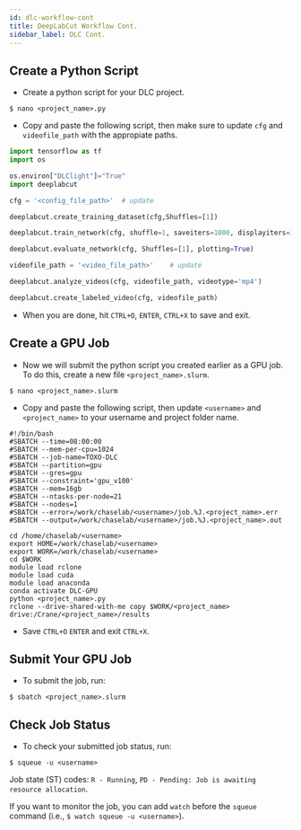 ```yaml
---
id: dlc-workflow-cont
title: DeepLabCut Workflow Cont.
sidebar_label: DLC Cont.
---
```



## Create a Python Script

- Create a python script for your DLC project.

```shell
$ nano <project_name>.py
```

- Copy and paste the following script, then make sure to update `cfg` and `videofile_path` with the appropiate paths.

```python
import tensorflow as tf
import os

os.environ["DLClight"]="True"
import deeplabcut

cfg = '<config_file_path>'	# update

deeplabcut.create_training_dataset(cfg,Shuffles=[1])

deeplabcut.train_network(cfg, shuffle=1, saveiters=1000, displayiters=10, maxiters=200000)

deeplabcut.evaluate_network(cfg, Shuffles=[1], plotting=True)

videofile_path = '<video_file_path>'	# update

deeplabcut.analyze_videos(cfg, videofile_path, videotype='mp4')

deeplabcut.create_labeled_video(cfg, videofile_path)
```

- When you are done, hit `CTRL+O`, `ENTER`, `CTRL+X` to save and exit.

## Create a GPU Job

- Now we will submit the python script you created earlier as a GPU job.  To do this, create a new file `<project_name>.slurm`.

```shell
$ nano <project_name>.slurm
```

- Copy and paste the following script, then update `<username>` and `<project_name>` to your username and project folder name.

```shell
#!/bin/bash
#SBATCH --time=08:00:00
#SBATCH --mem-per-cpu=1024
#SBATCH --job-name=TOXO-DLC
#SBATCH --partition=gpu
#SBATCH --gres=gpu
#SBATCH --constraint='gpu_v100'
#SBATCH --mem=16gb
#SBATCH --ntasks-per-node=21
#SBATCH --nodes=1
#SBATCH --error=/work/chaselab/<username>/job.%J.<project_name>.err
#SBATCH --output=/work/chaselab/<username>/job.%J.<project_name>.out

cd /home/chaselab/<username>
export HOME=/work/chaselab/<username>
export WORK=/work/chaselab/<username>
cd $WORK
module load rclone
module load cuda
module load anaconda
conda activate DLC-GPU
python <project_name>.py
rclone --drive-shared-with-me copy $WORK/<project_name> drive:/Crane/<project_name>/results
```

- Save `CTRL+O` `ENTER` and exit `CTRL+X`.

## Submit Your GPU Job

- To submit the job, run:

```shell
$ sbatch <project_name>.slurm
```

## Check Job Status

- To check your submitted job status, run:

```shell
$ squeue -u <username>
```

Job state (ST) codes: `R - Running`, `PD - Pending: Job is awaiting resource allocation`.

If you want to monitor the job, you can add `watch` before the `squeue` command (i.e., `$ watch squeue -u <username>`).

